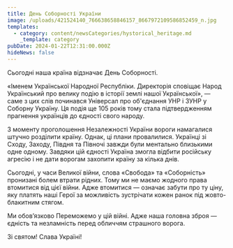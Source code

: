 ```yaml
---
title: День Соборності України
image: /uploads/421524140_766638658846157_8667972109586852459_n.jpg
templates:
  - category: content/newsCategories/hystorical_heritage.md
    _template: category
pubDate: 2024-01-22T12:31:00.000Z
hideNews: false
---
```


Сьогодні наша країна відзначає День Соборності. 

«Іменем Української Народної Республіки. Директорія сповіщає Народ Український про велику подію в історії землі нашої Української», — саме з цих слів починався Універсал про об'єднання УНР і ЗУНР у Соборну Україну. Ця подія ще 105 років тому стала підтвердженням прагнення українців до єдності свого народу.

З моменту проголошення Незалежності України вороги намагалися штучно розділити країну. Однак, ці плани провалилися. Українці зі Сходу, Заходу, Півдня та Півночі завжди були ментально близькими одне одному. Завдяки цій єдності Україна змогла відбити російську агресію і не дати ворогам захопити країну за кілька днів.

Сьогодні, у часи Великої війни, слова «Свобода» та «Соборність» пронизані болем втрати рідних. Тому ми не маємо жодного права втомитися від цієї війни. Адже втомитися — означає забути про ту ціну, яку платять наші Герої за можливість зустрічати кожен ранок під жовто-блакитним стягом. 

Ми обов’язково Переможемо у цій війні. Адже наша головна зброя — єдність та незламність перед обличчям страшного ворога. 

Зі святом! Слава Україні!
